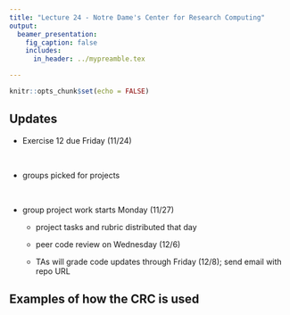```yaml
---
title: "Lecture 24 - Notre Dame's Center for Research Computing"
output: 
  beamer_presentation:
    fig_caption: false
    includes:
      in_header: ../mypreamble.tex

---
```


```r
knitr::opts_chunk$set(echo = FALSE)
```

## Updates

- Exercise 12 due Friday (11/24)

&nbsp;

- groups picked for projects

&nbsp;

- group project work starts Monday (11/27)

    + project tasks and rubric distributed that day
    
    + peer code review on Wednesday (12/6)

    + TAs will grade code updates through Friday (12/8); send email with repo URL

## 




## Examples of how the CRC is used
